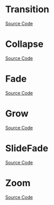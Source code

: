 
<Meta title="Utility/Transition/Doc" />

# Transition

<Description of={Transition} />

[Source Code](https://github.com/Mezzanine-UI/mezzanine/blob/main/packages/react/src/Transition/Transition.tsx)

<ArgsTable of={Transition} />

# Collapse

<Description of={Collapse} />

[Source Code](https://github.com/Mezzanine-UI/mezzanine/blob/main/packages/react/src/Transition/Collapse.tsx)

<ArgsTable of={Collapse} />

# Fade

<Description of={Fade} />

[Source Code](https://github.com/Mezzanine-UI/mezzanine/blob/main/packages/react/src/Transition/Fade.tsx)

<ArgsTable of={Fade} />

# Grow

<Description of={Grow} />

[Source Code](https://github.com/Mezzanine-UI/mezzanine/blob/main/packages/react/src/Transition/Grow.tsx)

<ArgsTable of={Grow} />

# SlideFade

<Description of={SlideFade} />

[Source Code](https://github.com/Mezzanine-UI/mezzanine/blob/main/packages/react/src/Transition/SlideFade.tsx)

<ArgsTable of={SlideFade} />

# Zoom

<Description of={Zoom} />

[Source Code](https://github.com/Mezzanine-UI/mezzanine/blob/main/packages/react/src/Transition/Zoom.tsx)

<ArgsTable of={Zoom} />
